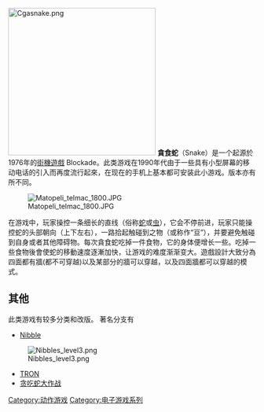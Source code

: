 {{noteTA
|G1=Games
|1=zh-tw:貪食蛇;zh-cn:贪吃蛇;
|2=zh-tw:裝置;zh-cn:设备;
}}
{{unreferenced|time=2010-10-03}}
{{Expand|time=2015-08-15T03:02:11+00:00}}
[[Image:Cgasnake.png|300px]]
'''貪食蛇'''（Snake）是一个起源於1976年的[[街機遊戲|街機遊戲]] Blockade。此类游戏在1990年代由于一些具有小型屏幕的移动电话的引入而再度流行起來，在现在的手机上基本都可安装此小游戏。版本亦有所不同。

[[File:Matopeli_telmac_1800.JPG|thumb]]

在游戏中，玩家操控一条细长的直线（俗称[[蛇|蛇]]或[[蠕蟲|虫]]），它会不停前进，玩家只能操控蛇的头部朝向（上下左右），一路拾起触碰到之物（或称作“豆”），并要避免触碰到自身或者其他障碍物。每次貪食蛇吃掉一件食物，它的身体便增长一些。吃掉一些食物後會使蛇的移動速度逐漸加快，让游戏的难度渐渐变大。遊戲設計大致分為四面都有牆(都不可穿越)以及某部分的牆可以穿越，以及四面牆都可以穿越的模式。

==其他==
此类游戏有较多分类和改版。
著名分支有
*[[Nibble|Nibble]]
[[File:Nibbles_level3.png|thumb]]
*[[電子世界爭霸戰|TRON]]
*[[贪吃蛇大作战|贪吃蛇大作战]]

{{DEFAULTSORT:Snake}}
[[Category:动作游戏|Category:动作游戏]]
[[Category:电子游戏系列|Category:电子游戏系列]]

{{videogame-stub}}